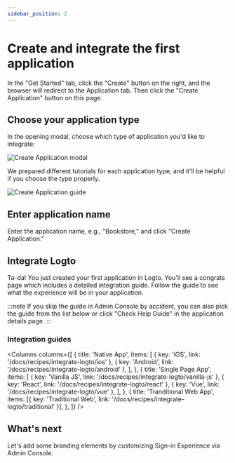 ```yaml
---
sidebar_position: 2
---
```




# Create and integrate the first application

In the "Get Started" tab, click the "Create" button on the right, and the browser will redirect to the Application tab. Then click the "Create Application" button on this page.

## Choose your application type

In the opening modal, choose which type of application you'd like to integrate:

<ApplicationTypesIntro />

![Create Application modal](./assets/create-application-modal.png)

We prepared different tutorials for each application type, and it'll be helpful if you choose the type properly.

![Create Application guide](./assets/create-application-guide.png)

## Enter application name

Enter the application name, e.g., "Bookstore," and click "Create Application."

## Integrate Logto

Ta-da! You just created your first application in Logto. You'll see a congrats page which includes a detailed integration guide. Follow the guide to see what the experience will be in your application.

:::note
If you skip the guide in Admin Console by accident, you can also pick the guide from the list below or click "Check Help Guide" in the application details page.
:::

### Integration guides

<Columns
  columns={[
    {
      title: 'Native App',
      items: [
        { key: 'iOS', link: '/docs/recipes/integrate-logto/ios' },
        { key: 'Android', link: '/docs/recipes/integrate-logto/android' },
      ],
    },
    {
      title: 'Single Page App',
      items: [
        { key: 'Vanilla JS', link: '/docs/recipes/integrate-logto/vanilla-js' },
        { key: 'React', link: '/docs/recipes/integrate-logto/react' },
        { key: 'Vue', link: '/docs/recipes/integrate-logto/vue' },
      ],
    },
    {
      title: 'Tranditional Web App',
      items: [{ key: 'Traditional Web', link: '/docs/recipes/integrate-logto/traditional' }],
    },
  ]}
/>

## What's next

Let's add some branding elements by customizing Sign-in Experience via Admin Console.
